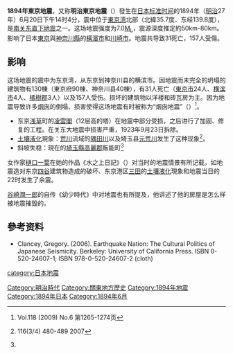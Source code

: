 {{noteTA |G1=Earthquake }}
{{Infobox earthquake
|title              = 1894年東京地震
|image              = 
|image alt          = 
|imagecaption       =
|map                = 
|map alt            = 
|image name         =
|map2 = {{Location map | Japan Kanto
 | label=
 | lat=35.7
 | long=139.8
 | mark=Bullseye1.png
 | marksize=50
 | position=top
 | width= 250
 | float=right
 | caption=
 | relief=}}
|mapsize            = 
|caption            =
|date               = {{Start date|1894|06|20}} 
|origintime         = 14：04（[[日本标准时间|JST]]）
|duration           =
|magnitude          =  6.6 [[里氏震级|M<sub>L</sub>]] 
|depth              = 50至80千米
|location           = {{coord|35.7|N|139.8|E|type:event|display=inline,title}} 
|type               =
|countries affected = [[日本|日本]]
|damage             =
|intensity          =
|PGA                = <!-- NN''[[Peak_ground_acceleration|g]]'' -->
|tsunami            = 
|landslide          =
|foreshocks         =
|aftershocks        =
|casualties         = 31
}}

'''1894年東京地震'''，又称'''明治東京地震'''（{{lang-ja|明治東京地震、めいじとうきょうじしん}}）發生在[[日本标准时间|日本标准时间]]的1894年（[[明治|明治]]27年）6月20日下午14时4分，震中位于[[東京湾|東京湾]]北部（北緯35.7度、东经139.8度），是[[南关东直下地震|南关东直下地震]]之一。这场地震强度为7.0[[里氏震级|M<sub>L</sub>]]，震源深度推定約50km-80km。影响了日本[[東京|東京]]與[[神奈川縣|神奈川縣]]的[[橫濱市|橫濱市]]和[[川崎市|川崎市]]。地震共导致31死亡，157人受傷。

== 影响 == 
这场地震的震中为东京湾，从东京到神奈川县的横滨市。因地震而未完全的坍塌的建筑物有130棟（東京府90棟、神奈川县40棟），有31人死亡（[[東京市|東京市]]24人、[[横滨市|横滨市]]4人、[[橘樹郡|橘樹郡]]3人）以及157人受伤。损坏的建筑物以洋楼和砖瓦房为主。因为地震导致许多[[烟囱|烟囱]]的倒塌、损害使得这场地震有时被称为“烟囱地震”（{{lang|ja|煙突地震}}）<ref name="jgeography.118.1265">[http://dx.doi.org/10.5026/jgeography.118.1265 {{lang|ja|新井健司：1894年明治東京地震で発生した埼玉県高麗郡飯能町の斜面崩壊}}] {{lang|ja|地学雑誌}} Vol.118 (2009) No.6 第1265-1274页</ref>。

* 东京[[浅草|浅草]]町的[[凌雲閣|凌雲閣]]（12层高的塔）在地震中部分受损，之后进行了加固、修复的工程。在关东大地震中损害严重，1923年9月23日拆除。
* [[土壤液化|土壤液化]]現象：[[荒川_(關東)|荒川]]流域的[[隅田川|隅田川]]以及埼玉县[[元荒川|元荒川]]发生了这种现象<ref>{{PDFlink|[http://www.geog.or.jp/journal/back/pdf116-3-4/p480-489.pdf {{lang|ja|首都直下地震による液状化の発生と被害}}]}}{{lang|ja|地学雑誌}} 116(3/4) 480-489 2007</ref>。
* 斜坡失稳：現在的[[埼玉縣|埼玉縣]][[高麗郡|高麗郡]]飯能町<ref name="jgeography.118.1265"/>

女作家[[樋口一葉|樋口一葉]]在她的作品《水之上日記》（{{lang|ja|水の上日記}}）对当时的地震情景有所记载，如地震造对东京[[四谷|四谷]]建筑物造成的破坏、东京港区[[三田_(東京都港區)|三田]]的[[土壤液化|土壤液化]]現象和地震当日的22时发生了余震。

[[谷崎潤一郎|谷崎潤一郎]]的自传《幼少時代》中对地震也有所提及，他讲述了他的房屋是怎么样被地震摧毁的。

==參考资料==
{{reflist}}
*Clancey, Gregory. (2006). Earthquake Nation: The Cultural Politics of Japanese Seismicity. Berkeley: University of California Press. ISBN 0-520-24607-1; ISBN 978-0-520-24607-2 (cloth)
{{日本地震}}
[[category:日本地震|category:日本地震]]
[[Category:明治時代|Category:明治時代]]
[[Category:關東地方歷史|Category:關東地方歷史]]
[[Category:1894年地震|Category:1894年地震]]
[[Category:1894年日本|Category:1894年日本]]
[[Category:1894年6月|Category:1894年6月]]